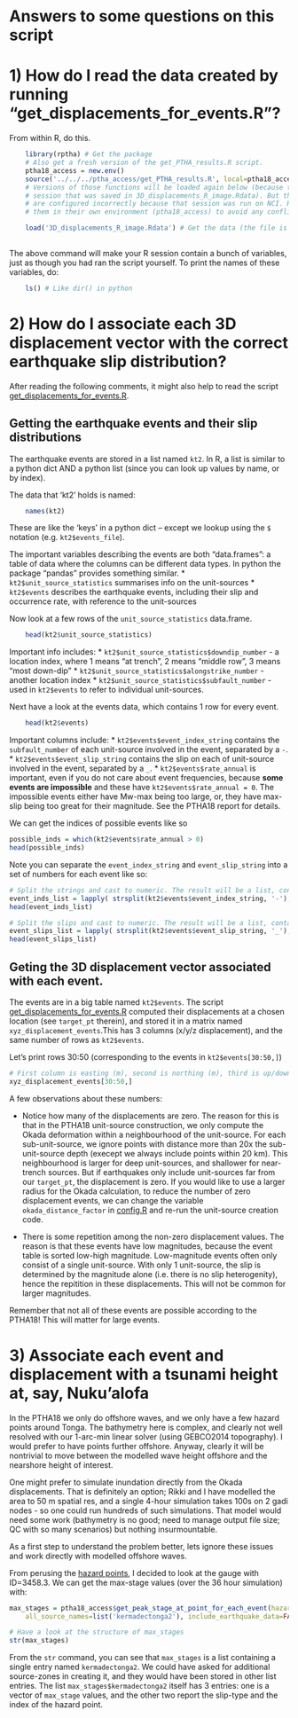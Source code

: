 # **Answers to some questions on this script**



# 1) How do I read the data created by running "get_displacements_for_events.R"?

From within R, do this.

```r
    library(rptha) # Get the package
    # Also get a fresh version of the get_PTHA_results.R script.
    ptha18_access = new.env()
    source('../../../ptha_access/get_PTHA_results.R', local=ptha18_access, chdir=TRUE)
    # Versions of those functions will be loaded again below (because they were used in the 
    # session that was saved in 3D_displacements_R_image.Rdata). But they
    # are configured incorrectly because that session was run on NCI. Here we put
    # them in their own environment (ptha18_access) to avoid any conflicts

    load('3D_displacements_R_image.Rdata') # Get the data (the file is on gadi in the directory you found)
    
```

The above command will make your R session contain a bunch of variables, just
as though you had ran the script yourself. To print the names of these variables, do:
```r
    ls() # Like dir() in python
```

# 2) How do I associate each 3D displacement vector with the correct earthquake slip distribution?

After reading the following comments, it might also help to read the script [get_displacements_for_events.R](get_displacements_for_events.R).
  
## Getting the earthquake events and their slip distributions

The earthquake events are stored in a list named `kt2`. In R, a list is similar
to a python dict AND a python list (since you can look up values by name, or
by index).

The data that 'kt2' holds is named:
```r
    names(kt2)
```
These are like the 'keys' in a python dict -- except we lookup using the `$`
notation (e.g. `kt2$events_file`).

The important variables describing the events are both "data.frames": a table 
of data where the columns can be different data types. In python the package
"pandas" provides something similar.
* `kt2$unit_source_statistics` summarises info on the unit-sources
* `kt2$events` describes the earthquake events, including their slip and occurrence rate, with reference to the unit-sources

Now look at a few rows of the `unit_source_statistics` data.frame.
```r
    head(kt2$unit_source_statistics)
```
Important info includes:
* `kt2$unit_source_statistics$downdip_number` - a location index, where 1 means "at trench", 2 means "middle row", 3 means "most down-dip"
* `kt2$unit_source_statistics$alongstrike_number` - another location index
* `kt2$unit_source_statistics$subfault_number` - used in `kt2$events` to refer to individual unit-sources.

Next have a look at the events data, which contains 1 row for every event.
```r
    head(kt2$events)
```
Important columns include:
* `kt2$events$event_index_string` contains the `subfault_number` of each unit-source involved in the event, separated by a `-`.
* `kt2$events$event_slip_string` contains the slip on each of unit-source involved in the event, separated by a `_`.
* `kt2$events$rate_annual` is important, even if you do not care about event frequencies, because **some events are impossible** and
  these have `kt2$events$rate_annual = 0`. The impossible events either have Mw-max being too large, or, they have max-slip being
  too great for their magnitude. See the PTHA18 report for details.

We can get the indices of possible events like so
```r
possible_inds = which(kt2$events$rate_annual > 0)
head(possible_inds)
```

Note you can separate the `event_index_string` and `event_slip_string` into a set of numbers for each event like so:
```r
# Split the strings and cast to numeric. The result will be a list, containing one vector for each event
event_inds_list = lapply( strsplit(kt2$events$event_index_string, '-'), as.numeric)
head(event_inds_list)
```

```r
# Split the slips and cast to numeric. The result will be a list, containing one vector for each event
event_slips_list = lapply( strsplit(kt2$events$event_slip_string, '_'), as.numeric)
head(event_slips_list)
```

## Geting the 3D displacement vector associated with each event.

The events are in a big table named `kt2$events`. The script [get_displacements_for_events.R](get_displacements_for_events.R)
computed their displacements at a chosen location (see `target_pt` therein), and stored it in a matrix named `xyz_displacement_events`.This has 3 columns (x/y/z displacement), and the same number of rows as `kt2$events`. 

Let's print rows 30:50 (corresponding to the events in `kt2$events[30:50,]`)
```r
# First column is easting (m), second is northing (m), third is up/down (m)
xyz_displacement_events[30:50,]
``` 

A few observations about these numbers:

* Notice how many of the displacements are zero. The reason for this is that in the PTHA18 unit-source construction, we only compute the Okada deformation within a neighbourhood of the unit-source. For each sub-unit-source, we ignore points with distance more than 20x the sub-unit-source depth (execept we always include points within 20 km). This neighbourhood is larger for deep unit-sources, and shallower for near-trench sources. But if earthquakes only include unit-sources far from our `target_pt`, the displacement is zero. If you would like to use a larger radius for the Okada calculation, to reduce the number of zero displacement events, we can change the variable `okada_distance_factor` in [config.R](config.R) and re-run the unit-source creation code.

* There is some repetition among the non-zero displacement values. The reason is that these events have low magnitudes, because the event table is sorted low-high magnitude. Low-magnitude events often only consist of a single unit-source. With only 1 unit-source, the slip is determined by the magnitude alone (i.e. there is no slip heterogenity), hence the repitition in these displacements. This will not be common for larger magnitudes.

Remember that not all of these events are possible according to the PTHA18! This will matter for large events.

# 3) Associate each event and displacement with a tsunami height at, say, Nuku'alofa

In the PTHA18 we only do offshore waves, and we only have a few hazard points around Tonga. The bathymetry here is complex, and clearly not well resolved with our 1-arc-min linear solver (using GEBCO2014 topography). I would prefer to have points further offshore. Anyway, clearly it will be nontrivial to move between the modelled wave height offshore and the nearshore height of interest. 

One might prefer to simulate inundation directly from the Okada displacements. That is definitely an option; Rikki and I have modelled the area to 50 m spatial res, and a single 4-hour simulation takes 100s on 2 gadi nodes - so one could run hundreds of such simulations. That model would need some work (bathymetry is no good; need to manage output file size; QC with so many scenarios) but nothing insurmountable.

As a first step to understand the problem better, lets ignore these issues and work directly with modelled offshore waves.

From perusing the [hazard points](http://dapds00.nci.org.au/thredds/fileServer/fj6/PTHA/AustPTHA_1/EVENT_RATES/revised1_tsunami_stages_at_fixed_return_periods.csv), I decided to look at the gauge with ID=3458.3. We can get the max-stage values (over the 36 hour simulation) with:
```r
max_stages = ptha18_access$get_peak_stage_at_point_for_each_event(hazard_point_gaugeID = 3458.3, 
    all_source_names=list('kermadectonga2'), include_earthquake_data=FALSE)

# Have a look at the structure of max_stages
str(max_stages)

```

From the `str` command, you can see that `max_stages` is a list containing a single entry named `kermadectonga2`. We could have asked for additional source-zones in creating it, and they would have been stored in other list entries. The list `max_stages$kermadectonga2` itself has 3 entries: one is a vector of `max_stage` values, and the other two report the slip-type and the index of the hazard point.

